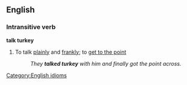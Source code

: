 ==English==

===Intransitive verb===
'''talk turkey'''
#To talk [[plainly]] and [[frankly]]; to [[get to the point]]
#:''They '''talked turkey''' with him and finally got the point across.''

[[Category:English idioms]]